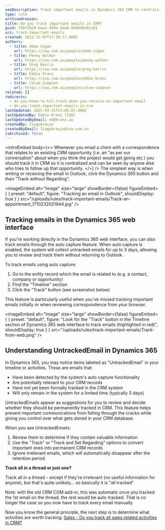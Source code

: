 ```yaml
---
seoDescription: Track important emails in Dynamics 365 CRM to centralize communication and facilitate team collaboration.
type: rule
archivedreason:
title: Do you track important emails in CRM?
guid: f66f3b2d-baa1-449e-bda8-8bd64be8cc01
uri: track-important-emails
created: 2012-12-07T17:19:17.000Z
authors:
  - title: Adam Cogan
    url: https://ssw.com.au/people/adam-cogan
  - title: Penny Walker
    url: https://ssw.com.au/people/penny-walker
  - title: Greg Harris
    url: https://ssw.com.au/people/greg-harris
  - title: Eddie Kranz
    url: https://ssw.com.au/people/eddie-kranz
  - title: Calum Simpson
    url: https://ssw.com.au/people/calum-simpson
related: []
redirects:
  - do-you-know-to-hit-track-when-you-receive-an-important-email
  - do-you-track-important-emails-in-crm
lastUpdated: 2025-03-25T13:05:01.000Z
lastUpdatedBy: Eddie Kranz [SSW]
lastUpdatedByEmail: ed@kranz.au
createdBy: TiagoAraujo
createdByEmail: TiagoAraujo@ssw.com.au
isArchived: false
---
```


<introEmbed
  body={<>
Whenever you email a client with a correspondence that relates to an existing CRM opportunity (i.e. an "as per our conversation" about when you think the project would get going etc.) you should track it in CRM so it is centralized and can be seen by anyone else who tries to follow up that opportunity.
  </>}
/>
The simplest way is when writing or receiving the email in Outlook, click the Dynamics 365 button and then "Track without Regarding".


<imageEmbed
  alt="Image"
  size="large"
  showBorder={false}
  figureEmbed={ {
    preset: "default",
    figure: "Tracking an email in Outlook",
    shouldDisplay: true
  } }
  src="/uploads/rules/track-important-emails/Track-an-appointment_1710232021944.jpg"
/>

## Tracking emails in the Dynamics 365 web interface

If you're working directly in the Dynamics 365 web interface, you can also track emails through the auto capture feature. When auto capture is enabled, the system will collect untracked emails for up to 3 days, allowing you to review and track them without returning to Outlook.

To track emails using auto capture:

1. Go to the entity record which the email is related to (e.g. a contact, company or opportunity)
2. Find the "Timeline" section
3. Click the "Track" button (see screenshot below)

This feature is particularly useful when you've missed tracking important emails initially or when reviewing correspondence from your browser.


<imageEmbed
  alt="Image"
  size="large"
  showBorder={false}
  figureEmbed={ {
    preset: "default",
    figure: "Look for the \"Track\" button in the Timeline section of Dynamics 365 web interface to track emails (highlighted in red)",
    shouldDisplay: true
  } }
  src="/uploads/rules/track-important-emails/Track-from-web.png"
/>

## Understanding UntrackedEmail in Dynamics 365

In Dynamics 365, you may notice items labeled as "UntrackedEmail" in your timeline or activities. These are emails that:

* Have been detected by the system's auto capture functionality
* Are potentially relevant to your CRM records
* Have not yet been formally tracked in the CRM system
* Will only remain in the system for a limited time (typically 3 days)

UntrackedEmails appear as suggestions for you to review and decide whether they should be permanently tracked in CRM. This feature helps prevent important communications from falling through the cracks while giving you control over what gets stored in your CRM database.

When you see UntrackedEmails:

1. Review them to determine if they contain valuable information
2. Use the "Track" or "Track and Set Regarding" options to convert important ones into permanent CRM records
3. Ignore irrelevant emails, which will automatically disappear after the retention period

**Track all in a thread or just one?**

Track all in a thread - except if they're irrelevant (no useful information for anyone), but that's quite unlikely... so basically it is "all tracked"

Note: with the old CRM COM add-in, this was automatic once you tracked the 1st email on the thread, the rest would be auto-tracked. That is no longer the case so you now have to track every email manually

Now you know the general principle, the next step is to determine what activities are worth tracking: [Sales - Do you track all sales related activities in CRM?](/sales-do-you-track-all-sales-related-activities-in-crm)
